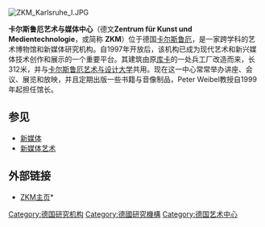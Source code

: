 [[Image:ZKM_Karlsruhe_I.JPG|thumb]]
{{coord|49|00|05|N|8|23|01|E|region:DE-BW_type:landmark|display=title}}

'''卡尔斯鲁厄艺术与媒体中心'''（德文'''Zentrum für Kunst und Medientechnologie'''，或简称 '''ZKM'''）位于德国[[卡尔斯鲁厄|卡尔斯鲁厄]]，是一家跨学科的艺术博物馆和新媒体研究机构。自1997年开放后，该机构已成为现代艺术和新兴媒体技术创作和展示的一个重要平台。其建筑由原[[库卡|库卡]]的一处兵工厂改造而来，长312米，并与[[卡尔斯鲁厄艺术与设计大学|卡尔斯鲁厄艺术与设计大学]]共用。现在这一中心常常举办讲座、会议、展览和放映，并且定期出版一些书籍与音像制品，Peter Weibel教授自1999年起担任馆长。

==参见==
* [[新媒体|新媒体]]
* [[新媒体艺术|新媒体艺术]]

==外部链接==
*[http://www.zkm.de/ ZKM主页]*{{Wayback|url=http://www.zkm.de/ |date=20110617113621 }}

{{Authority control}}
[[Category:德国研究机构|Category:德国研究机构]]
[[Category:德國研究機構|Category:德國研究機構]]
[[Category:德国艺术中心|Category:德国艺术中心]]

{{Museum-stub}}